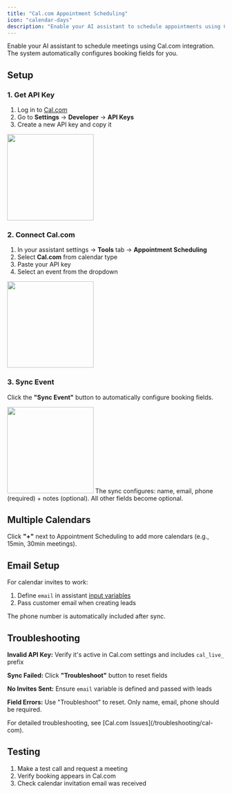 ```yaml
---
title: "Cal.com Appointment Scheduling"
icon: "calendar-days"
description: "Enable your AI assistant to schedule appointments using Cal.com"
---
```


Enable your AI assistant to schedule meetings using Cal.com integration. The system automatically configures booking fields for you.

## Setup

### 1. Get API Key

1. Log in to [Cal.com](https://cal.com/)
2. Go to **Settings** → **Developer** → **API Keys**
3. Create a new API key and copy it

<img height="200" src="/resources/calcom-api-key.png" />

### 2. Connect Cal.com

1. In your assistant settings → **Tools** tab → **Appointment Scheduling**
2. Select **Cal.com** from calendar type
3. Paste your API key
4. Select an event from the dropdown

<img height="200" src="/resources/calcom-connect.png" />

### 3. Sync Event

Click the **"Sync Event"** button to automatically configure booking fields.

<img height="200" src="/resources/calcom-sync.png" />

<Check>
The sync configures: name, email, phone (required) + notes (optional). All other fields become optional.
</Check>

## Multiple Calendars

Click **"+"** next to Appointment Scheduling to add more calendars (e.g., 15min, 30min meetings).

## Email Setup

For calendar invites to work:

1. Define `email` in assistant [input variables](/ai-assistants/settings/prompt-and-tools#call-variables)
2. Pass customer email when creating leads

The phone number is automatically included after sync.

## Troubleshooting

**Invalid API Key:** Verify it's active in Cal.com settings and includes `cal_live_` prefix

**Sync Failed:** Click **"Troubleshoot"** button to reset fields

**No Invites Sent:** Ensure `email` variable is defined and passed with leads

**Field Errors:** Use "Troubleshoot" to reset. Only name, email, phone should be required.

<Note>
For detailed troubleshooting, see [Cal.com Issues](/troubleshooting/cal-com).
</Note>

## Testing

1. Make a test call and request a meeting
2. Verify booking appears in Cal.com
3. Check calendar invitation email was received
